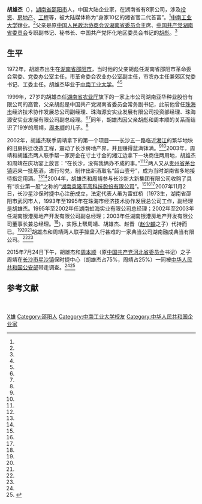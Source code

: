 {{Infobox person
| 图像       = 
| 图像说明   = 
| 姓名       = 胡雄杰
| 本名       = 
| 出生日期   = {{birth year and age|1972}}
| 出生地     = {{CHN}}[[湖南省|湖南省]][[邵阳市|邵阳市]]
| 死亡日期   = <!--卒年在前生年在后{{death date and age|}} 或 {{death year and age| }}  -->
| 死亡地     = 
| 政党       = {{CPC}}
| 政治运动   = 
| 别名       = 
| 种族       = 汉族
| 母校       = [[中南工业大学|中南工业大学]]
| 职业       = 企业家
| 活跃时期   = 
| 组织       = 
| 机构       = 
| 研究领域   = 
| 知名于     = 
| 知名作品   = 
| 宗教信仰   = 
| 配偶       = <!--{{marriage|姓名|年份}} -->
| 子女       = 
| 父母       = [[胡彪_(政治人物)|胡彪]]
| 亲属       = 
| 受影响于   = 
| 影响于     = 
| 获奖       = <!--  {{Awards|award= |year= |title= }} -->
| 网站       = <!-- {{URL| }} -->
}}
'''胡雄杰'''（{{bd|1972年||||catIdx=Hu胡}}），[[湖南省|湖南省]][[邵阳市|邵阳市]]人，中国大陆企业家，在湖南省有8家公司，涉及[[投资|投资]]、[[房地产|房地产]]、[[工程|工程]]等，被大陆媒体称为“身家10亿的湘省官二代首富”。<ref name="little"/>[[中南工业大学|中南工业大学]]肄业。<ref name="little"/>父亲是原[[中国人民政治协商会议湖南省委员会|中国人民政治协商会议湖南省委员会]]主席、[[中国共产党湖南省委员会|中国共产党湖南省委员会]]专职副书记、秘书长、中国共产党怀化地区委员会书记的[[胡彪_(政治人物)|胡彪]]。<ref name="little"/>

==生平==
1972年，胡雄杰出生在[[湖南省|湖南省]][[邵阳市|邵阳市]]，当时他的父亲胡彪任湖南省邵阳市革命委会常委、党委办公室主任，市革命委会农业办公室副主任，市农办主任兼郊区党委书记、工委主任。胡雄杰毕业于[[中南工业大学|中南工业大学]]。<ref name="little"/><ref name="lion"/>

1999年，27岁的胡雄杰任[[湖南省农业厅|湖南省农业厅]]旗下的一家上市公司湖南亚华种业股份有限公司的高管，父亲胡彪是中国共产党湖南省委员会常务副书记，此前他曾任[[珠海市|珠海市]]经济技术协作发展总公司副经理、珠海源安实业发展有限公司投资部经理、珠海源安实业发展有限公司副总经理。<ref name="little"/><ref name="lion"/>同年，胡雄杰因父亲胡彪和周本顺的关系而结识了19岁的周靖，[[周本顺|周本顺]]的儿子。<ref name="tiger"/>

2002年，胡雄杰联手周靖拿下的第一个项目——长沙五一路临近[[湘江|湘江]]的繁华地块的旧房拆迁改造工程，震动了长沙房地产界，并且赚得盆满钵满。<ref name="cut"/><ref name="tiger"/>2003年，周靖和胡雄杰两人联手帮一家房企在寸土寸金的湘江边拿下一块商住两用地，胡雄杰和周靖在庆功宴上放言：“在长沙，没有我俩办不成的事。”<ref name="cut"/><ref name="tiger"/>两人又从[[贵州省|贵州省]][[茅台镇|茅台镇]]运来一批基酒，进行勾兑，制作出新酒取名“韶山壹号”，成为当时湖南省多地接待指定用酒。<ref name="cut"/><ref name="tiger"/>2004年，胡雄杰和周靖参与长沙新大新集团有限公司收购了具有“农业第一股”之称的“[[湖南袁隆平高科技股份有限公司|湖南袁隆平高科技股份有限公司]]”。<ref name="little"/><ref name="cut"/><ref name="tiger"/>2007年11月2日，长沙星沙保时捷中心注册成立，法定代表人虽为雷虹桥（1973生，湖南省邵阳市武冈市人，1993年至1995年在珠海市经济技术协作发展总公司工作，副经理是胡雄杰。1995年至2002年任湖南虹海实业有限公司总经理；2002年至2003年任湖南银港房地产开发有限公司副总经理；2003年任湖南银港房地产开发有限公司董事长兼总经理。<ref name="little"/>），实际上帮周靖、胡雄杰、赵晋（[[赵少麟|赵少麟]]之子）代持而已。<ref name="little"/><ref name="tiger"/><ref name="lion"/>胡雄杰和周靖两人联手操盘入行甚难的一家典当公司湖南融成典当有限公司。<ref name="cut"/><ref name="tiger"/>

2015年7月24日下午，胡雄杰和[[周本顺|周本顺]]（原[[中国共产党河北省委员会|中国共产党河北省委员会]]书记）之子周靖在[[长沙市|长沙市]][[星沙镇|星沙镇]]保时捷中心（胡雄杰占75%，周靖占25%）一同被[[中华人民共和国公安部|中华人民共和国公安部]]带走调查。<ref name="lion"/><ref>{{cite web|url=http://news.163.com/15/0806/16/B0BM8GRN0001124J.html|title=媒体称周本顺之子被调查 或涉与谷丽萍经济往来|date=2015-08-06|publisher=财经网|archiveurl=https://web.archive.org/web/20150808022215/http://news.163.com/15/0806/16/B0BM8GRN0001124J.html|archivedate=2015-08-08|deadurl=yes|accessdate=2021-01-29}}</ref>

==参考文献==
{{Reflist|refs=
<ref name="little">{{cite news |author1= |url=http://news.sohu.com/20150822/n419480695.shtml |title=胡雄杰掌控商业帝国 与周本顺之子同日被带走 |work=搜狐 |date=2015-08-22 |access-date=2021-01-29 |archive-date=2021-02-03 |archive-url=https://web.archive.org/web/20210203150126/http://news.sohu.com/20150822/n419480695.shtml |dead-url=no }}</ref>
<ref name="cut">{{cite news |author1=中国青年报王石川 |title="没有办不成的事"最终坑了爹 |url=http://pinglun.eastday.com/p/20150825/u1ai8853823.html |accessdate=2021-01-29 |work=东方网 |date=2015-08-25}}</ref>
<ref name="tiger">{{cite news |author1=新京报翟星理 |url=http://www.xinhuanet.com/politics/2015-08/22/c_128154119.htm |title=周本顺回家扫墓曾感叹命运无常 儿子缔造商业帝国 |work=新华社 |date=2015-08-22 |access-date=2021-01-20 |archive-date=2021-02-03 |archive-url=https://web.archive.org/web/20210203134743/http://www.xinhuanet.com/politics/2015-08/22/c_128154119.htm |dead-url=no }}</ref>
<ref name="lion">{{cite news |author1=唐易 |title=湖南前高官之子胡雄杰掌控商业帝国，与周本顺之子同日被带走 |url=https://www.thepaper.cn/newsDetail_forward_1367038 |accessdate=2021-01-29 |work=澎湃新闻 |date=2015-08-22 |archive-date=2017-11-25 |archive-url=https://web.archive.org/web/20171125022612/http://www.thepaper.cn/newsDetail_forward_1367038 |dead-url=no }}</ref>
}}
　　
{{DEFAULTSORT:Hu胡雄杰}}
[[Category:胡姓|X雄]]
[[Category:邵阳人|Category:邵阳人]]
[[Category:中南工业大学校友|Category:中南工业大学校友]]
[[Category:中华人民共和国企业家|Category:中华人民共和国企业家]]
